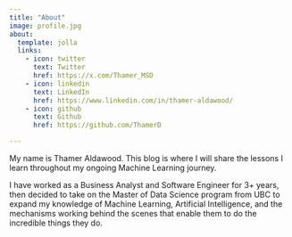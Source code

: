```yaml
---
title: "About"
image: profile.jpg
about:
  template: jolla
  links:
    - icon: twitter
      text: Twitter
      href: https://x.com/Thamer_MSD
    - icon: linkedin
      text: LinkedIn
      href: https://www.linkedin.com/in/thamer-aldawood/ 
    - icon: github
      text: Github
      href: https://github.com/ThamerD

---
```


My name is Thamer Aldawood. This blog is where I will share the lessons I learn throughout my ongoing Machine Learning journey.

I have worked as a Business Analyst and Software Engineer for 3+ years, then decided to take on the Master of Data Science program from UBC to expand my knowledge of Machine Learning, Artificial Intelligence, and the mechanisms working behind the scenes that enable them to do the incredible things they do.
